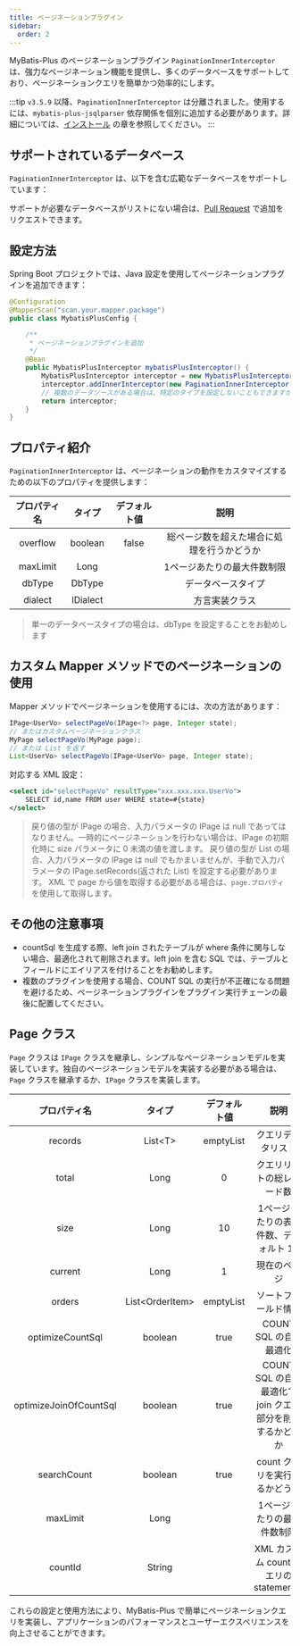 ```yaml
---
title: ページネーションプラグイン
sidebar:
  order: 2
---
```



MyBatis-Plus のページネーションプラグイン `PaginationInnerInterceptor` は、強力なページネーション機能を提供し、多くのデータベースをサポートしており、ページネーションクエリを簡単かつ効率的にします。

:::tip
`v3.5.9` 以降、`PaginationInnerInterceptor` は分離されました。使用するには、`mybatis-plus-jsqlparser` 依存関係を個別に追加する必要があります。詳細については、[インストール](/ja/getting-started/install) の章を参照してください。
:::

## サポートされているデータベース

`PaginationInnerInterceptor` は、以下を含む広範なデータベースをサポートしています：

<SupportDb />

サポートが必要なデータベースがリストにない場合は、[Pull Request](https://github.com/baomidou/mybatis-plus/pull/1550/files) で追加をリクエストできます。

## 設定方法

Spring Boot プロジェクトでは、Java 設定を使用してページネーションプラグインを追加できます：

```java
@Configuration
@MapperScan("scan.your.mapper.package")
public class MybatisPlusConfig {

    /**
     * ページネーションプラグインを追加
     */
    @Bean
    public MybatisPlusInterceptor mybatisPlusInterceptor() {
        MybatisPlusInterceptor interceptor = new MybatisPlusInterceptor();
        interceptor.addInnerInterceptor(new PaginationInnerInterceptor(DbType.MYSQL)); // 複数のプラグインを設定する場合、ページネーションは最後に追加することを忘れないでください
        // 複数のデータソースがある場合は、特定のタイプを設定しないこともできますが、それ以外の場合は具体的な DbType を設定することをお勧めします
        return interceptor;
    }
}
```

## プロパティ紹介

`PaginationInnerInterceptor` は、ページネーションの動作をカスタマイズするための以下のプロパティを提供します：

| プロパティ名 | タイプ | デフォルト値 | 説明 |
| :-: | :-: | :-: | :-: |
| overflow | boolean | false | 総ページ数を超えた場合に処理を行うかどうか |
| maxLimit | Long |  | 1ページあたりの最大件数制限 |
| dbType | DbType |  | データベースタイプ |
| dialect | IDialect |  | 方言実装クラス |

> 単一のデータベースタイプの場合は、dbType を設定することをお勧めします

## カスタム Mapper メソッドでのページネーションの使用

Mapper メソッドでページネーションを使用するには、次の方法があります：

```java
IPage<UserVo> selectPageVo(IPage<?> page, Integer state);
// またはカスタムページネーションクラス
MyPage selectPageVo(MyPage page);
// または List を返す
List<UserVo> selectPageVo(IPage<UserVo> page, Integer state);
```

対応する XML 設定：

```xml
<select id="selectPageVo" resultType="xxx.xxx.xxx.UserVo">
    SELECT id,name FROM user WHERE state=#{state}
</select>
```

> 戻り値の型が IPage の場合、入力パラメータの IPage は null であってはなりません。一時的にページネーションを行わない場合は、IPage の初期化時に size パラメータに 0 未満の値を渡します。
> 戻り値の型が List の場合、入力パラメータの IPage は null でもかまいませんが、手動で入力パラメータの IPage.setRecords(返された List) を設定する必要があります。
> XML で page から値を取得する必要がある場合は、`page.プロパティ` を使用して取得します。

## その他の注意事項

- countSql を生成する際、left join されたテーブルが where 条件に関与しない場合、最適化されて削除されます。left join を含む SQL では、テーブルとフィールドにエイリアスを付けることをお勧めします。
- 複数のプラグインを使用する場合、COUNT SQL の実行が不正確になる問題を避けるため、ページネーションプラグインをプラグイン実行チェーンの最後に配置してください。

## Page クラス

`Page` クラスは `IPage` クラスを継承し、シンプルなページネーションモデルを実装しています。独自のページネーションモデルを実装する必要がある場合は、`Page` クラスを継承するか、`IPage` クラスを実装します。

| プロパティ名 | タイプ | デフォルト値 | 説明 |
| :-: | :-: | :-: | :-: |
| records | List&#60;T&#62; | emptyList | クエリデータリスト |
| total | Long | 0 | クエリリストの総レコード数 |
| size | Long | 10 | 1ページあたりの表示件数、デフォルト 10 |
| current | Long | 1 | 現在のページ |
| orders | List&#60;OrderItem&#62; | emptyList | ソートフィールド情報 |
| optimizeCountSql | boolean | true | COUNT SQL の自動最適化 |
| optimizeJoinOfCountSql | boolean | true | COUNT SQL の自動最適化で join クエリ部分を削除するかどうか |
| searchCount | boolean | true | count クエリを実行するかどうか |
| maxLimit | Long |  | 1ページあたりの最大件数制限 |
| countId | String | | XML カスタム count クエリの statementId |

これらの設定と使用方法により、MyBatis-Plus で簡単にページネーションクエリを実装し、アプリケーションのパフォーマンスとユーザーエクスペリエンスを向上させることができます。
